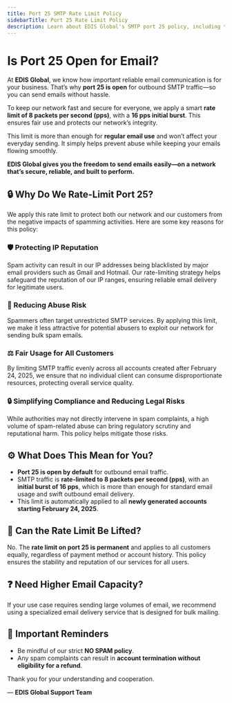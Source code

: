 ```yaml
---
title: Port 25 SMTP Rate Limit Policy
sidebarTitle: Port 25 Rate Limit Policy
description: Learn about EDIS Global's SMTP port 25 policy, including the rate limit and how it protects network integrity while supporting regular email communication.
---
```


# Is Port 25 Open for Email?



At **EDIS Global**, we know how important reliable email communication is for your business. That’s why **port 25 is open** for outbound SMTP traffic—so you can send emails without hassle.



To keep our network fast and secure for everyone, we apply a smart **rate limit of 8 packets per second (pps)**, with a **16 pps initial burst**. This ensures fair use and protects our network’s integrity.



This limit is more than enough for **regular email use** and won’t affect your everyday sending. It simply helps prevent abuse while keeping your emails flowing smoothly.


**EDIS Global gives you the freedom to send emails easily—on a network that’s secure, reliable, and built to perform.**



## 🔒 Why Do We Rate-Limit Port 25?

We apply this rate limit to protect both our network and our customers from the negative impacts of spamming activities. Here are some key reasons for this policy:

### 🛡️ Protecting IP Reputation

Spam activity can result in our IP addresses being blacklisted by major email providers such as Gmail and Hotmail. Our rate-limiting strategy helps safeguard the reputation of our IP ranges, ensuring reliable email delivery for legitimate users.

### 🚫 Reducing Abuse Risk

Spammers often target unrestricted SMTP services. By applying this limit, we make it less attractive for potential abusers to exploit our network for sending bulk spam emails.

### ⚖️ Fair Usage for All Customers

By limiting SMTP traffic evenly across all accounts created after February 24, 2025, we ensure that no individual client can consume disproportionate resources, protecting overall service quality.

### 🔒 Simplifying Compliance and Reducing Legal Risks

While authorities may not directly intervene in spam complaints, a high volume of spam-related abuse can bring regulatory scrutiny and reputational harm. This policy helps mitigate those risks.



## ⚙️ What Does This Mean for You?

- **Port 25 is open by default** for outbound email traffic.
- SMTP traffic is **rate-limited to 8 packets per second (pps)**, with an **initial burst of 16 pps**, which is more than enough for standard email usage and swift outbound email delivery.
- This limit is automatically applied to all **newly generated accounts starting February 24, 2025**.



## 🚫 Can the Rate Limit Be Lifted?

No. The **rate limit on port 25 is permanent** and applies to all customers equally, regardless of payment method or account history. This policy ensures the stability and reputation of our services for all users.



## ❓ Need Higher Email Capacity?

If your use case requires sending large volumes of email, we recommend using a specialized email delivery service that is designed for bulk mailing.



## 📌 Important Reminders

- Be mindful of our strict **NO SPAM policy**.
- Any spam complaints can result in **account termination without eligibility for a refund**.

Thank you for your understanding and cooperation.

— **EDIS Global Support Team**
